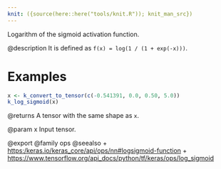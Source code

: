 ```yaml
---
knit: ({source(here::here("tools/knit.R")); knit_man_src})
---
```

Logarithm of the sigmoid activation function.

@description
It is defined as `f(x) = log(1 / (1 + exp(-x)))`.

# Examples
```r
x <- k_convert_to_tensor(c(-0.541391, 0.0, 0.50, 5.0))
k_log_sigmoid(x)
```

@returns
A tensor with the same shape as `x`.

@param x
Input tensor.

@export
@family ops
@seealso
+ <https:/keras.io/keras_core/api/ops/nn#logsigmoid-function>
+ <https://www.tensorflow.org/api_docs/python/tf/keras/ops/log_sigmoid>

